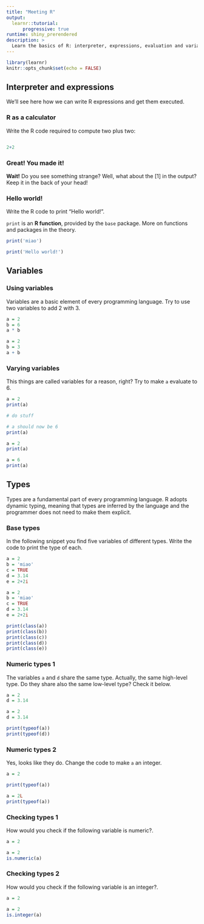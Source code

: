 ```yaml
---
title: "Meeting R"
output:
  learnr::tutorial:
      progressive: true
runtime: shiny_prerendered
description: >
  Learn the basics of R: interpreter, expressions, evaluation and variables.
---
```


```r
library(learnr)
knitr::opts_chunk$set(echo = FALSE)
```


## Interpreter and expressions

We'll see here how we can write R expressions and get them executed.


### R as a calculator 

Write the R code required to compute two plus two:

```r

```

```r
2+2
```

### Great! You made it!
<div class="alert alert-info">
  **Wait!** Do you see something strange? Well, what about the [1] in the output? Keep it in the back of your head!
</div>


### Hello world!

Write the R code to print "Hello world!".

<div class="alert alert-info">
  `print` is an **R function**, provided by the `base` package. More on functions and packages in the theory.
</div>

```r
print('miao')
```

```r
print('Hello world!')
```


## Variables

### Using variables

Variables are a basic element of every programming language. Try to use two variables to add 2 with 3.

```r
a = 2
b = 6
a * b
```

```r
a = 2
b = 3
a + b
```

### Varying variables

This things are called variables for a reason, right? Try to make `a` evaluate to 6.

```r
a = 2
print(a)

# do stuff

# a should now be 6
print(a)
```

```r
a = 2
print(a)

a = 6
print(a)
```

## Types

Types are a fundamental part of every programming language. R adopts dynamic typing, meaning that types are inferred by the language and the programmer does not need to make them explicit.

### Base types

In the following snippet you find five variables of different types. Write the code to print the type of each.

```r
a = 2
b = 'miao'
c = TRUE
d = 3.14
e = 2+2i

```

```r
a = 2
b = 'miao'
c = TRUE
d = 3.14
e = 2+2i

print(class(a))
print(class(b))
print(class(c))
print(class(d))
print(class(e))
```

### Numeric types 1
The variables `a` and `d` share the same type. Actually, the same high-level type. Do they share also the same low-level type? Check it below.
```r
a = 2
d = 3.14

```

```r
a = 2
d = 3.14

print(typeof(a))
print(typeof(d))
```

### Numeric types 2

Yes, looks like they do. Change the code to make `a` an integer.

```r
a = 2

print(typeof(a))
```

```r
a = 2L
print(typeof(a))
```

### Checking types 1

How would you check if the following variable is numeric?.

```r
a = 2
```

```r
a = 2
is.numeric(a)
```

### Checking types 2

How would you check if the following variable is an integer?.

```r
a = 2
```

```r
a = 2
is.integer(a)
```
